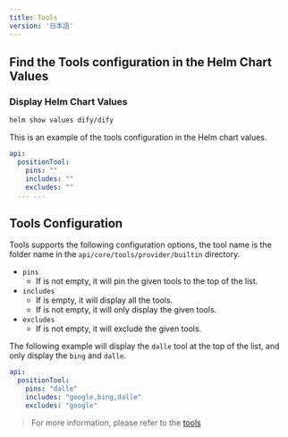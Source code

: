 ```yaml
---
title: Tools
version: '日本語'
---
```


## Find the Tools configuration in the Helm Chart Values
### Display Helm Chart Values
```bash
helm show values dify/dify
```

This is an example of the tools configuration in the Helm chart values.
```yaml
api:
  positionTool:
    pins: ""
    includes: ""
    excludes: ""
  ... ...
```

## Tools Configuration
Tools supports the following configuration options, the tool name is the folder name in the `api/core/tools/provider/builtin` directory.
- `pins`
  - If is not empty, it will pin the given tools to the top of the list.
- `includes`
    - If is empty, it will display all the tools.
    - If is not empty, it will only display the given tools.
- `excludes`
    - If is not empty, it will exclude the given tools.

The following example will display the `dalle` tool at the top of the list, and only display the `bing` and `dalle`.
```yaml
api:
  positionTool:
    pins: "dalle"
    includes: "google,bing,dalle"
    excludes: "google"
```

> For more information, please refer to the [tools](https://github.com/langgenius/dify/tree/main/api/core/tools/provider/builtin)